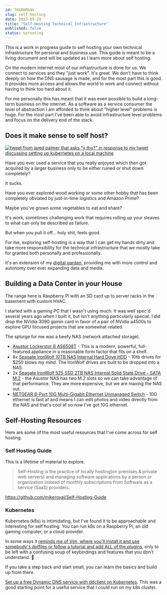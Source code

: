 ```yaml
---
id: TKGRHR04k
slug: self-hosting
date: 2023-05-29
title: "Self-Hosting Technical Infrastructure"
published: false
status: sprouting
---
```

This is a work in progress guide to self hosting your own technical infrastructure for personal and business use. This guide is meant to be a living document and will be updated as I learn more about self hosting. 

On the modern internet most of our infrastructure is done for us. We connect to services and they "just work". It's great. We don't have to think deeply on how the DNS sausage is made, and for the most part this is good. It provides more access and allows the world to work and connect without having to think too hard about it.

For me personally this has meant that it was even possible to build a long-term business on the internet. As a software as a service consumer the level of abstraction I am afforded to think about "higher level" problems is huge. For the most part I've been able to avoid infrastructure level problems and focus on the delivery end of the stack.

## Does it make sense to self host?

[![tweet from jared palmer that asks "y tho?" in response to my tweet discussing setting up kubernetes on a local machine](https://res.cloudinary.com/joelhooks/image/upload/v1685380440/jared-palmer-asks-y-tho_ravwny.png)](https://twitter.com/jaredpalmer/status/1661844107164106754?s=20)

Have you ever used a service that you really enjoyed which then got acquired by a larger business only to be either ruined or shut down completely?

It sucks.

Have you ever explored wood working or some other hobby that has been completely obviated by just-in-time logistics and Amazon Prime? 

Maybe you've grown some vegetables to eat and share?

It's work, sometimes challenging work that requires rolling up your sleaves to what can only be described as failure.

But when you pull it off... holy shit, feels good.

For me, exploring self-hosting is a way that I can get my hands dirty and take more responsibility for the technical infrastructure that we mostly take for granted both personally and professionally.

It's an extension of my [digital garden](/digital-garden), providing me with more control and autonomy over ever expanding data and media.

## Building a Data Center in your House

The range here is Raspberry Pi with an SD card up to server racks in the basement with custom HVAC.

I started with a gaming PC that I wasn't using much. It was well spec'd several years ago when I built it, but isn't anything particularly special. I did drop the NVidia 3090 gamin card in favor of a pair of NVidia a4500s to explore GPU focused projects that are somewhat related.

The splurge for me was a beefy NAS (network attached storage).

* [Asustor Lockerstor 8 AS6508T](https://amzn.to/43AWpgd) - This is a modern, powerful, full-featured appliance in a reasonable form factor that fits on a shelf. 
* 8x [Seagate IronWolf 10TB NAS Internal Hard Drive HDD](https://amzn.to/3ovSzGi) - 10tb drives for $250 blows my mind. The IronWolf drives are built to be dropped into a NAS.
* 2x [Seagate IronWolf 525 SSD 2TB NAS Internal Solid State Drive - SATA M.2](https://amzn.to/3OJE38k) - the Asustor NAS has two M.2 slots so we can take advantage of that performance. They are more expensive, but we are maxing the NAS out.
* [NETGEAR 8-Port 10G Multi-Gigabit Ethernet Unmanaged Switch](https://amzn.to/43yN0Wa) - 10G ethernet is fast af and means I can edit photos and video directly from the NAS and that's cool af so now I've got 10G ethernet.

## Self-Hosting Resources

Here are some of the most useful resources that I've come across for self hosting.

### Self Hosting Guide

This is a lifetime of material to explore.

> Self-Hosting is the practice of locally hosting(on premises & private web servers) and managing software applications by a person or organization instead of monthly subscriptions from Software as a service (SaaS) providers.

https://github.com/mikeroyal/Self-Hosting-Guide

### Kubernetes

Kubernetes (k8s) is intimidating, but I've found it to be approachable and interesting for self hosting. You can run k8s on a Raspberry Pi, an old gaming computer, or a cloud provider.

In some ways it [reminds me of Vim, where you'll install it and use somebody's dotfiles or follow a tutorial and add ALL of the plugins](/blog/2013/04/23/5-essential-vim-plugins/), only to be left with a confusing soup of keybindings and features that you don't understand. 🤡

If you take a step back and start small, you can learn the basics and build up from there.

[Set up a free Dynamic DNS service with ddclient on Kubernetes](https://codeburst.io/ddclient-c9a6ac1d8f81). This was a good starting point for a useful service that I could run on my k8s cluster.